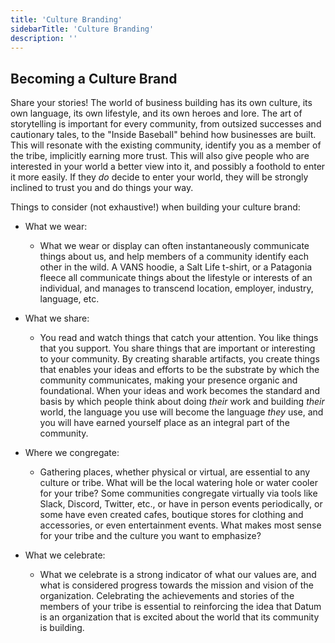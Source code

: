 ```yaml
---
title: 'Culture Branding'
sidebarTitle: 'Culture Branding'
description: ''
---
```


## Becoming a Culture Brand
Share your stories! The world of business building has its own culture, its own
language, its own lifestyle, and its own heroes and lore. The art of
storytelling is important for every community, from outsized successes and
cautionary tales, to the "Inside Baseball" behind how businesses are built.
This will resonate with the existing community, identify you as a member of the
tribe, implicitly earning more trust. This will also give people who are
interested in your world a better view into it, and possibly a foothold to enter
it more easily. If they _do_ decide to enter your world, they will be strongly
inclined to trust you and do things your way.

Things to consider (not exhaustive!) when building your culture brand:
* What we wear:
	* What we wear or display can often instantaneously communicate things about
	  us, and help members of a community identify each other in the wild. A
	  VANS hoodie, a Salt Life t-shirt, or a Patagonia fleece all communicate
	  things about the lifestyle or interests of an individual, and manages to
	  transcend location, employer, industry, language, etc.

* What we share:
	* You read and watch things that catch your attention. You like things that
	 you support. You share things that are important or interesting to your
	 community. By creating sharable artifacts, you create things that enables
	 your ideas and efforts to be the substrate by which the community
	 communicates, making your presence organic and foundational. When your
	 ideas and work becomes the standard and basis by which people think about
	  doing _their_ work and building _their_ world, the language you use will
	  become the language _they_ use, and you will have earned yourself place as
	  an integral part of the community.

* Where we congregate:
	* Gathering places, whether physical or virtual, are essential to any
	culture or tribe. What will be the local watering hole or water cooler for
	 your tribe? Some communities congregate virtually via tools like Slack,
	 Discord, Twitter, etc., or have in person events periodically, or some have
	  even created cafes, boutique stores for clothing and accessories, or even
	  entertainment events. What makes most sense for your tribe and the culture
	   you want to emphasize?

* What we celebrate:
	* What we celebrate is a strong indicator of what our values are, and what
	 is considered progress towards the mission and vision of the organization.
	  Celebrating the achievements and stories of the members of your tribe is
	  essential to reinforcing the idea that Datum is an organization that is
	  excited about the world that its community is building.

